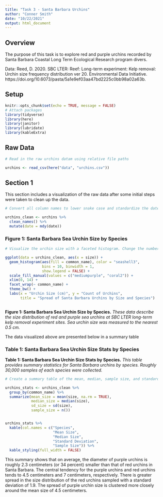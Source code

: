 ```yaml
---
title: "Task 3 - Santa Barbara Urchins"
author: "Conner Smith"
date: "10/22/2021"
output: html_document
---
```

## Overview 

The purpose of this task is to explore red and purple urchins recorded by Santa Barbara Coastal Long Term Ecological Research program divers.

Data: Reed, D. 2020. SBC LTER: Reef: Long-term experiment: Kelp removal: Urchin size frequency distribution ver 20. Environmental Data Initiative. https://doi.org/10.6073/pasta/5a1e9ef03aa47bd2225c0bb98a02a63b. 


## Setup

```r
knitr::opts_chunk$set(echo = TRUE, message = FALSE)
# Attach packages
library(tidyverse)
library(here)
library(janitor)
library(lubridate)
library(kableExtra)
```

## Raw Data

```r
# Read in the raw urchins datam using relative file paths

urchins <- read_csv(here("data", "urchins.csv"))
```

## Section 1

This section includes a visualization of the raw data after some initial steps were taken to clean up the data. 

```r
# Convert all column names to lower snake case and standardize the date formatting

urchins_clean <- urchins %>% 
  clean_names() %>% 
  mutate(date = mdy(date))
```

### **Figure 1**: Santa Barbara Sea Urchin Size by Species

```r
# Visualize the urchin size with a faceted histogram. Change the number of bins, bin width, axis limits, and color options. 

ggplot(data = urchins_clean, aes(x = size)) +
  geom_histogram(aes(fill = common_name), color = "seashell3",
                 bins = 10, binwidth = 1,
                 show.legend = FALSE) +
  scale_fill_manual(values = c("mediumpurple", "coral2")) +
  xlim(0, 14) +
  facet_wrap(~ common_name) +
  theme_bw() +
  labs(x = "Urchin Size (cm)", y = "Count of Urchins", 
       title = "Spread of Santa Barbara Urchins by Size and Species")
  
```

**Figure 1: Santa Barbara Sea Urchin Size by Species.** *These data describe the size distribution of red and purple sea urchins at SBC LTER long-term kelp removal experiment sites. Sea urchin size was measured to the nearest 0.5 cm.*

The data visualized above are presented below in a summary table

### **Table 1**: Santa Barbara Sea Urchin Size Stats by Species

**Table 1: Santa Barbara Sea Urchin Size Stats by Species.** *This table provides summary statistics for Santa Barbara urchins by species. Roughly 30,000 samples of each species were collected.*

```r
# Create a summary table of the mean, median, sample size, and standard deviation of the data after grouping by species. 

urchins_stats <- urchins_clean %>% 
  group_by(common_name) %>% 
  summarize(mean_size = mean(size, na.rm = TRUE),
            median_size = median(size),
            sd_size = sd(size),
            sample_size = n())


urchins_stats %>% 
  kable(col.names = c("Species",
                      "Mean Size",
                      "Median Size",
                      "Standard Deviation",
                      "Sample Size")) %>% 
  kable_styling(full_width = FALSE)
```

This summary shows that on average, the diameter of purple urchins is roughly 2.3 centimeters (or 34 percent) smaller than that of red urchins in Santa Barbara. The central tendency for the purple urchins and red urchins tends to 4.5 centimeters and 7 centimeters, respectively. There is greater spread in the size distribution of the red urchins sampled with a standard deviation of 1.9. The spread of purple urchin size is clustered more closely around the mean size of 4.5 centimeters. 
